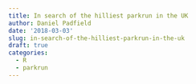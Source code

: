```yaml
---
title: In search of the hilliest parkrun in the UK
author: Daniel Padfield
date: '2018-03-03'
slug: in-search-of-the-hilliest-parkrun-in-the-uk
draft: true
categories:
  - R
  - parkrun
---
```


